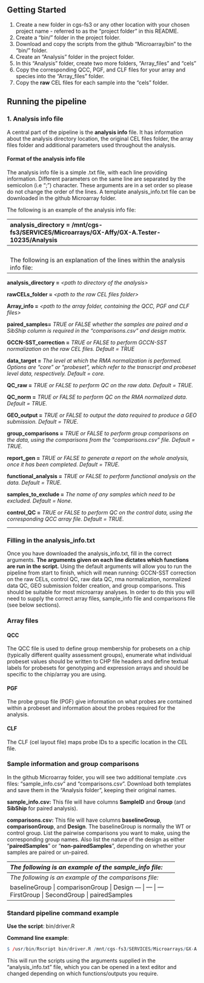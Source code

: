 

## Getting Started
1. Create a new folder in cgs-fs3 or any other location with your chosen project name - referred to as the "project folder" in this README.   
2. Create a "bin/" folder in the project folder.   
3. Download and copy the scripts from the github "Microarray/bin" to the "bin/" folder. 
4. Create an "Analysis" folder in the project folder. 
5. In this "Analysis" folder, create two more folders, "Array_files" and "cels"
6. Copy the corresponding QCC, PGF, and CLF files for your array and species into the "Array_files" folder. 
7. Copy the **raw** CEL files for each sample into the "cels" folder. 


## Running the pipeline

### 1. Analysis info file
A central part of the pipeline is the **analysis info** file. It has information about the analysis directory location, the original CEL files folder, the array files folder and additional parameters used throughout the analysis. 

#### Format of the analysis info file
The analysis info file is a simple .txt file, with each line providing information. Different parameters on the same line are separated by the semicolon (i.e ";") character. These arguments are in a set order so please do not change the order of the lines. A template analysis_info.txt file can be downloaded in the github Microarray folder.    


The following is an example of the analysis info file:   

----------------------------------------------------------------------------------------------------
**analysis_directory =** /mnt/cgs-fs3/SERVICES/Microarrays/GX-Affy/GX-A.Tester-10235/Analysis

**rawCELs_folder =** /mnt/cgs-fs3/SERVICES/Microarrays/GX-Affy/GX-A.Tester-10235/Analysis/cels 

**Array_info  =** /mnt/cgs-fs3/SERVICES/Microarrays/GX-Affy/GX-A.Tester-10235/Analysis/Array_files

**GCCN-SST_correction =** TRUE

**data_target =** core

**QC_raw =** TRUE

**QC_norm =** TRUE

**GEO_output =** TRUE

**group_comparisons =** TRUE

**report_gen =** TRUE

**functional_analysis =** TRUE

**samples_to_exclude =** None

**control_QC =** TRUE

------------------------------------------------------------------------------------------------------
<br>

The following is an explanation of the lines within the analysis info file:  

------------------------------------------------------------------------------------------------------
**analysis_directory =** *\<path to directory of the analysis\>* 

**rawCELs_folder =** *\<path to the raw CEL files folder\>*  

**Array_info =** *\<path to the array folder, containing the QCC, PGF and CLF files\>*   

**paired_samples=** *TRUE or FALSE whether the samples are paired and a SibShip column is required in the "comparisons.csv" and design matrix.*

**GCCN-SST_correction =** *TRUE or FALSE to perform GCCN-SST normalization on the raw CEL files. Default = TRUE*

**data_target =** *The level at which the RMA normalization is performed. Options are "core" or "probeset", which refer to the transcript and probeset level data, respectively. Default = core.*

**QC_raw =** *TRUE or FALSE to perform QC on the raw data. Default = TRUE.*

**QC_norm =** *TRUE or FALSE to perform QC on the RMA normalized data. Default = TRUE.*

**GEO_output =** *TRUE or FALSE to output the data required to produce a GEO submission. Default = TRUE.*

**group_comparisons =** *TRUE or FALSE to perform group comparisons on the data, using the comparisons from the "comparisons.csv" file. Default = TRUE.*

**report_gen =** *TRUE or FALSE to generate a report on the whole analysis, once it has been completed. Default = TRUE.*

**functional_analysis =** *TRUE or FALSE to perform functional analysis on the data. Default = TRUE.*

**samples_to_exclude =** *The name of any samples which need to be excluded. Default = None.*

**control_QC =** *TRUE or FALSE to perform QC on the control data, using the corresponding QCC array file. Default = TRUE.*

    
 ------------------------------------------------------------------------------------------------------  
   
### Filling in the analysis_info.txt 
Once you have downloaded the analysis_info.txt, fill in the correct arguments. **The arguments given on each line dictates which functions are run in the script.** Using the default arguments will allow you to run the pipeline from start to finish, which will mean running: GCCN-SST correction on the raw CELs, control QC, raw data QC, rma normalization, normalized data QC, GEO submission folder creation, and group comparisons. This should be suitable for most microarray analyses. In order to do this you will need to supply the correct array files, sample_info file and comparisons file (see below sections). 


### Array files   

#### QCC 
The QCC file is used to define group membership for probesets on a chip (typically different quality assessment groups), enumerate what individual probeset values should be written to CHP file headers and define textual labels for probesets for genotyping and expression arrays and should be specific to the chip/array you are using.   

#### PGF 
The probe group file (PGF) give information on what probes are contained within a probeset and information about the probes required for the analysis. 

#### CLF 
The CLF (cel layout file) maps probe IDs to a specific location in the CEL file.  


### Sample information and group comparisons
In the github Microarray folder, you will see two additional template .cvs files: "sample_info.csv" and "comparisons.csv". Download both templates and save them in the "Analysis folder", keeping their original names. 

**sample_info.csv:**
This file will have columns **SampleID** and **Group** (and **SibShip** for paired analysis). 


**comparisons.csv:**
This file will have columns **baselineGroup**, **comparisonGroup**, and **Design**. The baselineGroup is normally the WT or control group. List the pairwise comparisons you want to make, using the corresponding group names. Also list the nature of the design as either  "**pairedSamples**" or "**non-pairedSamples**", depending on whether your samples are paired or un-paired. 

----------------------------------------------------------------
*The following is an example of the sample_info file:*


Sample.Name  | Sample.Group | SibShip
--- | --- | ---
Sample1  | FirstGroup | 1
Sample2  | SecondGroup | 1
Sample3  | FirstGroup | 2
Sample4  | SecondGroup | 2
Sample5  | FirstGroup | 3
Sample6  | SecondGroup | 3


--------------------------------------------------------------
*The following is an example of the comparisons file:*


baselineGroup  | comparisonGroup | Design
--- | --- | ---
FirstGroup  | SecondGroup | pairedSamples

------------------------------------------------------------------


### Standard pipeline command example

**Use the script**: bin/driver.R

**Command line example**:

```r
$ /usr/bin/Rscript bin/driver.R /mnt/cgs-fs3/SERVICES/Microarrays/GX-A-Tester-xxx/Analysis/analysis_info.txt
```

This will run the scripts using the arguments supplied in the "analysis_info.txt" file, which you can be opened in a text editor and changed depending on which functions/outputs you require.

<br>   






